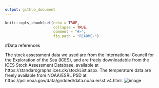 ```yaml
---
output: github_document
---
```


```r
knitr::opts_chunk$set(echo = TRUE,
                      collapse = TRUE,
                      comment = "#>",
                      fig.path = "README-")
```

#Data references

The stock assessment data we used are from the International Council for the Exploration of the Sea (ICES), and are freely downloadable from the ICES Stock Assessment Database, available at https://standardgraphs.ices.dk/stockList.aspx. The temperature data are freely available from NOAA/ESRL PSD at https://psl.noaa.gov/data/gridded/data.noaa.ersst.v4.html. ![image](https://user-images.githubusercontent.com/118268999/203306808-0e590c5c-5393-406f-8032-52bd9f471016.png)
